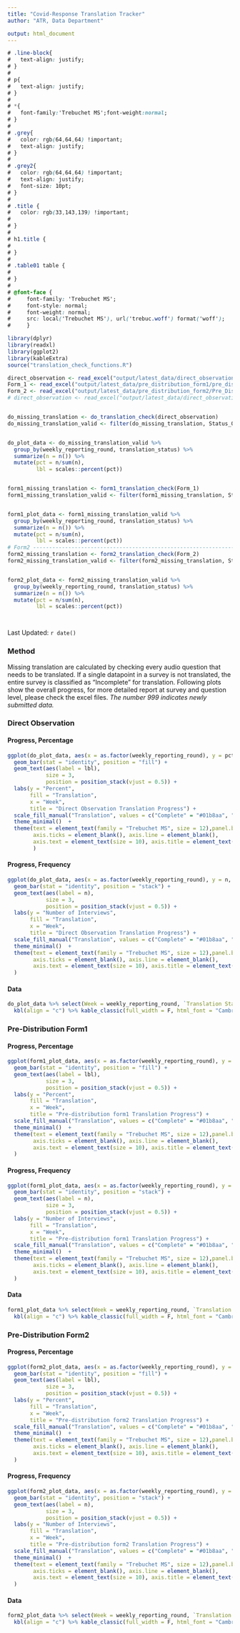 ```yaml
---
title: "Covid-Response Translation Tracker"
author: "ATR, Data Department"

output: html_document
---
```



```css

# .line-block{
#   text-align: justify;
# }
# 
# p{
#   text-align: justify;
# }
# 
# *{
#   font-family:'Trebuchet MS';font-weight:normal;
# }
# 
# .grey{
#   color: rgb(64,64,64) !important;
#   text-align: justify;
# }
# 
# .grey2{
#   color: rgb(64,64,64) !important;
#   text-align: justify;
#   font-size: 10pt;
# }
# 
# .title {
#   color: rgb(33,143,139) !important;
#   
# }
# 
# h1.title {
#     
# }
# 
# .table01 table {
#   
# }
# 
# @font-face {
#     font-family: 'Trebuchet MS';
#     font-style: normal;
#     font-weight: normal;
#     src: local('Trebuchet MS'), url('trebuc.woff') format('woff');
#     }

```



```r
library(dplyr)
library(readxl)
library(ggplot2)
library(kableExtra)
source("translation_check_functions.R")

direct_observation <- read_excel("output/latest_data/direct_observation/direct_observation.xlsx")
Form_1 <- read_excel("output/latest_data/pre_distribution_form1/pre_distribution_form1.xlsx")
Form_2 <- read_excel("output/latest_data/pre_distribution_form2/Pre_Distribution_form2.xlsx")
# direct_observation <- read_excel("output/latest_data/direct_observation/TPMA-REACH Direct Observation FORM.xlsx")


do_missing_translation <- do_translation_check(direct_observation)
do_missing_translation_valid <- filter(do_missing_translation, Status_QA_Log %in% c("Approved", "Pending"))


do_plot_data <- do_missing_translation_valid %>%
  group_by(weekly_reporting_round, translation_status) %>%
  summarize(n = n()) %>% 
  mutate(pct = n/sum(n),
         lbl = scales::percent(pct))


form1_missing_translation <- form1_translation_check(Form_1)
form1_missing_translation_valid <- filter(form1_missing_translation, Status_QA_Log %in% c("Approved", "Pending"))


form1_plot_data <- form1_missing_translation_valid %>%
  group_by(weekly_reporting_round, translation_status) %>%
  summarize(n = n()) %>% 
  mutate(pct = n/sum(n),
         lbl = scales::percent(pct))
# Form2 -------------------------------------------------------------------
form2_missing_translation <- form2_translation_check(Form_2)
form2_missing_translation_valid <- filter(form2_missing_translation, Status_QA_Log %in% c("Approved", "Pending"))


form2_plot_data <- form2_missing_translation_valid %>%
  group_by(weekly_reporting_round, translation_status) %>%
  summarize(n = n()) %>% 
  mutate(pct = n/sum(n),
         lbl = scales::percent(pct))




```
Last Updated: `r date()`  

### Method


Missing translation are calculated by checking every audio question that needs to be translated. If a single datapoint in a survey is not translated, the entire survey is classified as “Incomplete” for translation. Following plots show the overall progress, for more detailed report at survey and question level, please check the excel files. *The number 999 indicates newly submitted data.*


### Direct Observation {.tabset}

#### Progress, Percentage


```r


ggplot(do_plot_data, aes(x = as.factor(weekly_reporting_round), y = pct, fill = translation_status )) +
  geom_bar(stat = "identity", position = "fill") +
  geom_text(aes(label = lbl), 
            size = 3, 
            position = position_stack(vjust = 0.5)) +
  labs(y = "Percent", 
       fill = "Translation",
       x = "Week",
       title = "Direct Observation Translation Progress") +
  scale_fill_manual("Translation", values = c("Complete" = "#01b8aa", "Incomplete" = "#fd625e")) +
  theme_minimal()  +
  theme(text = element_text(family = "Trebuchet MS", size = 12),panel.background = element_blank(),
        axis.ticks = element_blank(), axis.line = element_blank(),
        axis.text = element_text(size = 10), axis.title = element_text(size = 10)
        )

```

#### Progress, Frequency
```r


ggplot(do_plot_data, aes(x = as.factor(weekly_reporting_round), y = n, fill = translation_status )) +
  geom_bar(stat = "identity", position = "stack") +
  geom_text(aes(label = n), 
            size = 3, 
            position = position_stack(vjust = 0.5)) +
  labs(y = "Number of Interviews", 
       fill = "Translation",
       x = "Week",
       title = "Direct Observation Translation Progress") +
  scale_fill_manual("Translation", values = c("Complete" = "#01b8aa", "Incomplete" = "#fd625e")) +
  theme_minimal()  +
  theme(text = element_text(family = "Trebuchet MS", size = 12),panel.background = element_blank(),
        axis.ticks = element_blank(), axis.line = element_blank(),
        axis.text = element_text(size = 10), axis.title = element_text(size = 10)
  )

```

#### Data
```r

do_plot_data %>% select(Week = weekly_reporting_round, `Translation Status` = translation_status, Surveys = n, Progress = lbl) %>%
  kbl(align = "c") %>% kable_classic(full_width = F, html_font = "Cambria")


```



### Pre-Distribution Form1 {.tabset}

#### Progress, Percentage


```r


ggplot(form1_plot_data, aes(x = as.factor(weekly_reporting_round), y = pct, fill = translation_status )) +
  geom_bar(stat = "identity", position = "fill") +
  geom_text(aes(label = lbl), 
            size = 3, 
            position = position_stack(vjust = 0.5)) +
  labs(y = "Percent", 
       fill = "Translation",
       x = "Week",
       title = "Pre-distribution form1 Translation Progress") +
  scale_fill_manual("Translation", values = c("Complete" = "#01b8aa", "Incomplete" = "#fd625e")) +
  theme_minimal()  +
  theme(text = element_text(family = "Trebuchet MS", size = 12),panel.background = element_blank(),
        axis.ticks = element_blank(), axis.line = element_blank(),
        axis.text = element_text(size = 10), axis.title = element_text(size = 10)
  )

```

#### Progress, Frequency
```r


ggplot(form1_plot_data, aes(x = as.factor(weekly_reporting_round), y = n, fill = translation_status )) +
  geom_bar(stat = "identity", position = "stack") +
  geom_text(aes(label = n), 
            size = 3, 
            position = position_stack(vjust = 0.5)) +
  labs(y = "Number of Interviews", 
       fill = "Translation",
       x = "Week",
       title = "Pre-distribution form1 Translation Progress") +
  scale_fill_manual("Translation", values = c("Complete" = "#01b8aa", "Incomplete" = "#fd625e")) +
  theme_minimal()  +
  theme(text = element_text(family = "Trebuchet MS", size = 12),panel.background = element_blank(),
        axis.ticks = element_blank(), axis.line = element_blank(),
        axis.text = element_text(size = 10), axis.title = element_text(size = 10)
  )

```

#### Data
```r

form1_plot_data %>% select(Week = weekly_reporting_round, `Translation Status` = translation_status, Surveys = n, Progress = lbl) %>%
  kbl(align = "c") %>% kable_classic(full_width = F, html_font = "Cambria")


```



### Pre-Distribution Form2 {.tabset}

#### Progress, Percentage

```r
ggplot(form2_plot_data, aes(x = as.factor(weekly_reporting_round), y = pct, fill = translation_status )) +
  geom_bar(stat = "identity", position = "fill") +
  geom_text(aes(label = lbl), 
            size = 3, 
            position = position_stack(vjust = 0.5)) +
  labs(y = "Percent", 
       fill = "Translation",
       x = "Week",
       title = "Pre-distribution form2 Translation Progress") +
  scale_fill_manual("Translation", values = c("Complete" = "#01b8aa", "Incomplete" = "#fd625e")) +
  theme_minimal()  +
  theme(text = element_text(family = "Trebuchet MS", size = 12),panel.background = element_blank(),
        axis.ticks = element_blank(), axis.line = element_blank(),
        axis.text = element_text(size = 10), axis.title = element_text(size = 10)
  )
```

#### Progress, Frequency
```r

ggplot(form2_plot_data, aes(x = as.factor(weekly_reporting_round), y = n, fill = translation_status )) +
  geom_bar(stat = "identity", position = "stack") +
  geom_text(aes(label = n), 
            size = 3, 
            position = position_stack(vjust = 0.5)) +
  labs(y = "Number of Interviews", 
       fill = "Translation",
       x = "Week",
       title = "Pre-distribution form2 Translation Progress") +
  scale_fill_manual("Translation", values = c("Complete" = "#01b8aa", "Incomplete" = "#fd625e")) +
  theme_minimal()  +
  theme(text = element_text(family = "Trebuchet MS", size = 12),panel.background = element_blank(),
        axis.ticks = element_blank(), axis.line = element_blank(),
        axis.text = element_text(size = 10), axis.title = element_text(size = 10)
  )
```

#### Data
```r

form2_plot_data %>% select(Week = weekly_reporting_round, `Translation Status` = translation_status, Surveys = n, Progress = lbl) %>%
  kbl(align = "c") %>% kable_classic(full_width = F, html_font = "Cambria")


```


